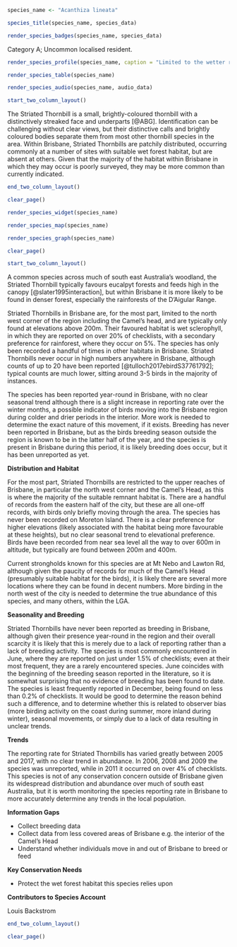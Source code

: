 ```r
species_name <- "Acanthiza lineata"
```

```r
species_title(species_name, species_data)
```

```r
render_species_badges(species_name, species_data)
```

Category A; Uncommon localised resident.

```r
render_species_profile(species_name, caption = "Limited to the wetter rainforests of Brisbane, a patchy resident and possible partial migrant. More records in cooler months, but no clear indication of local movements. Occurrence varies widely from year to year with no clear long term trend. Not of conservation concern, but dependent on the cooler forests of the Brisbane ranges, which are under threat.")
```

```r
render_species_table(species_name)
```

```r
render_species_audio(species_name, audio_data)
```

```r
start_two_column_layout()
```

The Striated Thornbill is a small, brightly-coloured thornbill with a distinctively streaked face and underparts [@ABG]. Identification can be challenging without clear views, but their distinctive calls and brightly coloured bodies separate them from most other thornbill species in the area. Within Brisbane, Striated Thornbills are patchily distributed, occurring commonly at a number of sites with suitable wet forest habitat, but are absent at others. Given that the majority of the habitat within Brisbane in which they may occur is poorly surveyed, they may be more common than currently indicated.

```r
end_two_column_layout()
```

```r
clear_page()
```

```r
render_species_widget(species_name)
```

```r
render_species_map(species_name)
```

```r
render_species_graph(species_name)
```

```r
clear_page()
```

```r
start_two_column_layout()
```

A common species across much of south east Australia's woodland, the Striated Thornbill typically favours eucalpyt forests and feeds high in the canopy [@slater1995interaction], but within Brisbane it is more likely to be found in denser forest, especially the rainforests of the D'Aigular Range.

Striated Thornbills in Brisbane are, for the most part, limited to the north west corner of the region including the Camel's head, and are typically only found at elevations above 200m. Their favoured habitat is wet sclerophyll, in which they are reported on over 20% of checklists, with a secondary preference for rainforest, where they occur on 5%. The species has only been recorded a handful of times in other habitats in Brisbane. Striated Thornbills never occur in high numbers anywhere in Brisbane, although counts of up to 20 have been reported [@tulloch2017ebirdS37761792]; typical counts are much lower, sitting around 3-5 birds in the majority of instances.

The species has been reported year-round in Brisbane, with no clear seasonal trend although there is a slight increase in reporting rate over the winter months, a possible indicator of birds moving into the Brisbane region during colder and drier periods in the interior. More work is needed to determine the exact nature of this movement, if it exists. Breeding has never been reported in Brisbane, but as the birds breeding season outside the region is known to be in the latter half of the year, and the species is present in Brisbane during this period, it is likely breeding does occur, but it has been unreported as yet.

**Distribution and Habitat**

For the most part, Striated Thornbills are restricted to the upper reaches of Brisbane, in particular the north west corner and the Camel's Head, as this is where the majority of the suitable remnant habitat is. There are a handful of records from the eastern half of the city, but these are all one-off records, with birds only briefly moving through the area. The species has never been recorded on Moreton Island. There is a clear preference for higher elevations (likely associated with the habitat being more favourable at these heights), but no clear seasonal trend to elevational preference. Birds have been recorded from near sea level all the way to over 600m in altitude, but typically are found between 200m and 400m.

Current strongholds known for this species are at Mt Nebo and Lawton Rd, although given the paucity of records for much of the Camel's Head (presumably suitable habitat for the birds), it is likely there are several more locations where they can be found in decent numbers. More birding in the north west of the city is needed to determine the true abundance of this species, and many others, within the LGA.

**Seasonality and Breeding**

Striated Thornbills have never been reported as breeding in Brisbane, although given their presence year-round in the region and their overall scarcity it is likely that this is merely due to a lack of reporting rather than a lack of breeding activity. The species is most commonly encountered in June, where they are reported on just under 1.5% of checklists; even at their most frequent, they are a rarely encountered species. June coincides with the beginning of the breeding season reported in the literature, so it is somewhat surprising that no evidence of breeding has been found to date. The species is least frequently reported in December, being found on less than 0.2% of checklists. It would be good to determine the reason behind such a difference, and to determine whether this is related to observer bias (more birding activity on the coast during summer, more inland during winter), seasonal movements, or simply due to a lack of data resulting in unclear trends.

**Trends**

The reporting rate for Striated Thornbills has varied greatly between 2005 and 2017, with no clear trend in abundance. In 2006, 2008 and 2009 the species was unreported, while in 2011 it occurred on over 4% of checklists. This species is not of any conservation concern outside of Brisbane given its widespread distribution and abundance over much of south east Australia, but it is worth monitoring the species reporting rate in Brisbane to more accurately determine any trends in the local population.

**Information Gaps**

- Collect breeding data
- Collect data from less covered areas of Brisbane e.g. the interior of the Camel's Head
- Understand whether individuals move in and out of Brisbane to breed or feed

**Key Conservation Needs**

- Protect the wet forest habitat this species relies upon

**Contributors to Species Account**

Louis Backstrom

```r
end_two_column_layout()
```

```r
clear_page()
```
